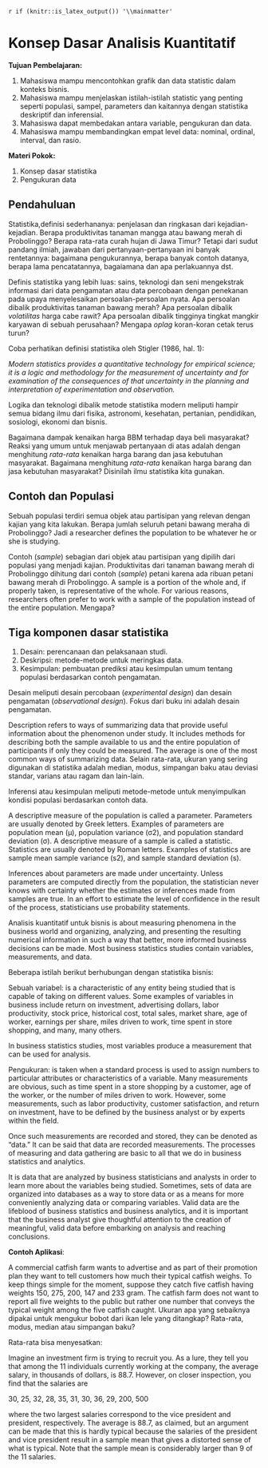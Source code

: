 `r if (knitr::is_latex_output()) '\\mainmatter'`

# Konsep Dasar Analisis Kuantitatif {#konsep-dasar}

**Tujuan Pembelajaran:**	

1.	Mahasiswa mampu mencontohkan grafik dan data statistic dalam konteks bisnis.
2.	Mahasiswa mampu menjelaskan istilah-istilah statistic yang penting seperti populasi, sampel, parameters dan kaitannya dengan statistika deskriptif dan inferensial.
3.	Mahasiswa dapat membedakan antara variable, pengukuran dan data.
4.	Mahasiswa mampu membandingkan empat level data: nominal, ordinal, interval, dan rasio.

**Materi Pokok:**

1.	Konsep dasar statistika
2.	Pengukuran data

## Pendahuluan

Statistika,definisi sederhananya: penjelasan dan ringkasan dari kejadian-kejadian. Berapa produktivitas tanaman mangga atau bawang merah di Probolinggo? Berapa rata-rata curah hujan di Jawa Timur? Tetapi dari sudut pandang ilmiah, jawaban dari pertanyaan-pertanyaan ini banyak rentetannya: bagaimana pengukurannya, berapa banyak contoh datanya, berapa lama pencatatannya, bagaiamana dan apa perlakuannya dst. 

Definis statistika yang lebih luas: sains, teknologi dan seni mengekstrak informasi dari data pengamatan atau data percobaan dengan penekanan pada upaya menyelesaikan persoalan-persoalan nyata. Apa persoalan dibalik produktivitas tanaman bawang merah? Apa persoalan dibalik *volatilitas* harga cabe rawit? Apa persoalan dibalik tingginya tingkat mangkir karyawan di sebuah perusahaan? Mengapa *oplag* koran-koran cetak terus turun?

Coba perhatikan definisi statistika oleh Stigler (1986, hal. 1):

*Modern statistics provides a quantitative technology for empirical science; it is a logic and methodology for the measurement of uncertainty and for examination of the consequences of that uncertainty in the planning and interpretation of experimentation and observation.*

Logika dan teknologi dibalik metode statistika modern meliputi hampir semua bidang ilmu dari fisika, astronomi, kesehatan, pertanian, pendidikan, sosiologi, ekonomi dan bisnis. 

Bagaimana dampak kenaikan harga BBM terhadap daya beli masyarakat? Reaksi yang umum untuk menjawab pertanyaan di atas adalah dengan menghitung *rata-rata* kenaikan harga barang dan jasa kebutuhan masyarakat. Bagaimana menghitung *rata-rata* kenaikan harga barang dan jasa kebutuhan masyarakat? Disinilah ilmu statistika kita gunakan.

## Contoh dan Populasi

Sebuah populasi terdiri semua objek atau partisipan yang relevan dengan kajian yang kita lakukan. Berapa jumlah seluruh petani bawang meraha di Probolinggo? Jadi a researcher defines the population to be whatever he or she is studying. 

Contoh (*sample*) sebagian dari objek atau partisipan yang dipilih dari populasi yang menjadi kajian. Produktivitas dari tanaman bawang merah di Probolinggo dihitung dari contoh (*sample*) petani karena ada ribuan petani bawang merah di Probolinggo. A sample is a portion of the whole and, if properly taken, is representative of the whole. For various reasons, researchers often prefer to work with a sample of the population instead of the entire population. Mengapa?

## Tiga komponen dasar statistika

1. Desain: perencanaan dan pelaksanaan studi.
2. Deskripsi: metode-metode untuk meringkas data. 
3. Kesimpulan: pembuatan prediksi atau kesimpulan umum tentang populasi berdasarkan contoh pengamatan. 

Desain meliputi desain percobaan (*experimental design*) dan desain pengamatan (*observational design*). Fokus dari buku ini adalah desain pengamatan.

Description refers to ways of summarizing data that provide useful information
about the phenomenon under study. It includes methods for describing both the sample available to us and the entire population of participants if only they could be measured. The average is one of the most common ways of summarizing data. Selain rata-rata, ukuran yang sering digunakan di statistika adalah median, modus, simpangan baku atau deviasi standar, varians atau ragam dan lain-lain.

Inferensi atau kesimpulan meliputi metode-metode untuk menyimpulkan kondisi populasi berdasarkan contoh data.

A descriptive measure of the population is called a parameter. Parameters are usually denoted by Greek letters. Examples of parameters are population mean (μ), population variance (σ2), and population standard deviation (σ). A descriptive measure of a sample is called a statistic. Statistics are usually denoted by Roman
letters. Examples of statistics are sample mean sample variance (s2), and sample standard deviation (s).

Inferences about parameters are made under uncertainty. Unless parameters are computed directly from the population, the statistician never knows with certainty whether the estimates or inferences made from samples are true. In an effort to estimate the level of confidence in the result of the process, statisticians use probability statements.

Analisis kuantitatif untuk bisnis is about measuring phenomena in the business world and organizing, analyzing, and presenting the resulting numerical information in such a way that better, more informed business decisions can be made. Most business statistics studies contain variables, measurements, and data.

Beberapa istilah berikut berhubungan dengan statistika bisnis:

Sebuah variabel: is a characteristic of any entity being studied that is capable of taking on different values. Some examples of variables in business include return on investment, advertising dollars, labor productivity, stock price, historical cost, total sales, market share, age of worker, earnings per share, miles driven to work, time spent in store shopping, and many, many others. 

In business statistics studies, most variables produce a measurement that can be used for analysis. 

Pengukuran: is taken when a standard process is used to assign numbers to particular attributes or characteristics of a variable. Many measurements are obvious, such as time spent in a store shopping by a customer, age of the worker, or the number of miles driven to work. However, some measurements, such as labor productivity, customer satisfaction, and return on investment, have to be defined by the business analyst or by experts within the field. 

Once such measurements are recorded and stored, they can be denoted as “data.” It can be said that data are recorded measurements. The processes of measuring and data gathering are basic to all that we do in business statistics and analytics. 

It is data that are analyzed by business statisticians and analysts in order to
learn more about the variables being studied. Sometimes, sets of data are organized into databases as a way to store data or as a means for more conveniently analyzing data or comparing variables. Valid data are the lifeblood of business statistics and business analytics, and it is important that the business analyst give thoughtful attention to the creation of meaningful, valid data before embarking on analysis and reaching conclusions.

**Contoh Aplikasi**:

A commercial catfish farm wants to advertise and as part of their promotion plan
they want to tell customers how much their typical catfish weighs. To keep things
simple for the moment, suppose they catch five catfish having weights 150, 275,
200, 147 and 233 gram. The catfish farm does not want to report all five weights
to the public but rather one number that conveys the typical weight among the
five catfish caught. Ukuran apa yang sebaiknya dipakai untuk mengukur bobot dari ikan lele yang ditangkap? Rata-rata, modus, median atau simpangan baku?

Rata-rata bisa menyesatkan:

Imagine an investment firm is trying to recruit you. As a lure, they tell you
that among the 11 individuals currently working at the company, the average
salary, in thousands of dollars, is 88.7. However, on closer inspection, you find
that the salaries are

30, 25, 32, 28, 35, 31, 30, 36, 29, 200, 500

where the two largest salaries correspond to the vice president and president,
respectively. The average is 88.7, as claimed, but an argument can be made that
this is hardly typical because the salaries of the president and vice president
result in a sample mean that gives a distorted sense of what is typical. Note
that the sample mean is considerably larger than 9 of the 11 salaries.

